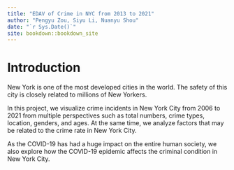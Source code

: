 ```yaml
--- 
title: "EDAV of Crime in NYC from 2013 to 2021"
author: "Pengyu Zou, Siyu Li, Nuanyu Shou"
date: "`r Sys.Date()`"
site: bookdown::bookdown_site
---
```


# Introduction

New York is one of the most developed cities in the world. The safety of this city is closely related to millions of New Yorkers. 

In this project, we visualize crime incidents in New York City from 2006 to 2021 from multiple perspectives such as total numbers, crime types, location, genders, and ages. At the same time, we analyze factors that may be related to the crime rate in New York City.

As the COVID-19 has had a huge impact on the entire human society, we also explore how the COVID-19 epidemic affects the criminal condition in New York City.
